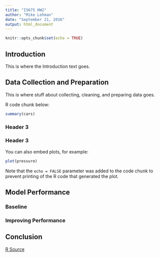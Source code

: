 ```yaml
---
title: "IS675 HW2"
author: "Mike Lehman"
date: "September 21, 2016"
output: html_document
---
```


```r
knitr::opts_chunk$set(echo = TRUE)
```

## Introduction

This is where the Introduction text goes. 

## Data Collection and Preparation

This is where stuff about collecting, cleaning, and preparing data goes.

R code chunk below:

```r
summary(cars)
```

### Header 3

### Header 3

You can also embed plots, for example:

```r
plot(pressure)
```

Note that the `echo = FALSE` parameter was added to the code chunk to prevent printing of the R code that generated the plot.

##

##

##

## Model Performance

### Baseline

### Improving Performance

## Conclusion

[R Source](www.rstudio.com) 
